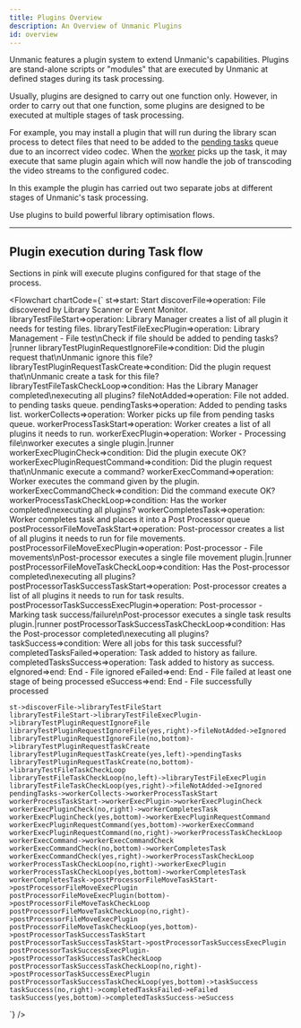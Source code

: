 ```yaml
---
title: Plugins Overview
description: An Overview of Unmanic Plugins
id: overview
---
```




Unmanic features a plugin system to extend Unmanic's capabilities.
Plugins are stand-alone scripts or "modules" that are executed by Unmanic at defined stages during its task processing.

Usually, plugins are designed to carry out one function only.
However, in order to carry out that one function, some plugins are designed to be executed at multiple stages of task processing.

For example, you may install a plugin that will run during the library scan process to detect files that need to be added to the [pending tasks](/docs/dashboard/pending_tasks) queue due to an incorrect video codec.
When the [worker](/docs/dashboard/workers) picks up the task, it may execute that same plugin again which will now handle the job of transcoding the video streams to the configured codec.

In this example the plugin has carried out two separate jobs at different stages of Unmanic's task processing.

Use plugins to build powerful library optimisation flows.

---

## Plugin execution during Task flow

Sections in pink will execute plugins configured for that stage of the process.

<Flowchart
    chartCode={`
    st=>start: Start
    discoverFile=>operation: File discovered by Library Scanner or Event Monitor.
    libraryTestFileStart=>operation: Library Manager creates a list of all plugin it needs for testing files.
    libraryTestFileExecPlugin=>operation: Library Management - File test\nCheck if file should be added to pending tasks?|runner
    libraryTestPluginRequestIgnoreFile=>condition: Did the plugin request that\nUnmanic ignore this file?
    libraryTestPluginRequestTaskCreate=>condition: Did the plugin request that\nUnmanic create a task for this file?
    libraryTestFileTaskCheckLoop=>condition: Has the Library Manager completed\nexecuting all plugins?
    fileNotAdded=>operation: File not added. to pending tasks queue.
    pendingTasks=>operation: Added to pending tasks list.
    workerCollects=>operation: Worker picks up file from pending tasks queue.
    workerProcessTaskStart=>operation: Worker creates a list of all plugins it needs to run.
    workerExecPlugin=>operation: Worker - Processing file\nworker executes a single plugin.|runner
    workerExecPluginCheck=>condition: Did the plugin execute OK?
    workerExecPluginRequestCommand=>condition: Did the plugin request that\nUnmanic execute a command?
    workerExecCommand=>operation: Worker executes the command given by the plugin.
    workerExecCommandCheck=>condition: Did the command execute OK?
    workerProcessTaskCheckLoop=>condition: Has the worker completed\nexecuting all plugins?
    workerCompletesTask=>operation: Worker completes task and places it into a Post Processor queue
    postProcessorFileMoveTaskStart=>operation: Post-processor creates a list of all plugins it needs to run for file movements.
    postProcessorFileMoveExecPlugin=>operation: Post-processor - File movements\nPost-processor executes a single file movement plugin.|runner
    postProcessorFileMoveTaskCheckLoop=>condition: Has the Post-processor completed\nexecuting all plugins?
    postProcessorTaskSuccessTaskStart=>operation: Post-processor creates a list of all plugins it needs to run for task results.
    postProcessorTaskSuccessExecPlugin=>operation: Post-processor - Marking task success/failure\nPost-processor executes a single task results plugin.|runner
    postProcessorTaskSuccessTaskCheckLoop=>condition: Has the Post-processor completed\nexecuting all plugins?
    taskSuccess=>condition: Were all jobs for this task successful?
    completedTasksFailed=>operation: Task added to history as failure.
    completedTasksSuccess=>operation: Task added to history as success.
    eIgnored=>end: End - File ignored
    eFailed=>end: End - File failed at least one stage of being processed
    eSuccess=>end: End - File successfully processed
    
    st->discoverFile->libraryTestFileStart
    libraryTestFileStart->libraryTestFileExecPlugin->libraryTestPluginRequestIgnoreFile
    libraryTestPluginRequestIgnoreFile(yes,right)->fileNotAdded->eIgnored
    libraryTestPluginRequestIgnoreFile(no,bottom)->libraryTestPluginRequestTaskCreate
    libraryTestPluginRequestTaskCreate(yes,left)->pendingTasks
    libraryTestPluginRequestTaskCreate(no,bottom)->libraryTestFileTaskCheckLoop
    libraryTestFileTaskCheckLoop(no,left)->libraryTestFileExecPlugin
    libraryTestFileTaskCheckLoop(yes,right)->fileNotAdded->eIgnored
    pendingTasks->workerCollects->workerProcessTaskStart
    workerProcessTaskStart->workerExecPlugin->workerExecPluginCheck
    workerExecPluginCheck(no,right)->workerCompletesTask
    workerExecPluginCheck(yes,bottom)->workerExecPluginRequestCommand
    workerExecPluginRequestCommand(yes,bottom)->workerExecCommand
    workerExecPluginRequestCommand(no,right)->workerProcessTaskCheckLoop
    workerExecCommand->workerExecCommandCheck
    workerExecCommandCheck(no,bottom)->workerCompletesTask
    workerExecCommandCheck(yes,right)->workerProcessTaskCheckLoop
    workerProcessTaskCheckLoop(no,right)->workerExecPlugin
    workerProcessTaskCheckLoop(yes,bottom)->workerCompletesTask
    workerCompletesTask->postProcessorFileMoveTaskStart->postProcessorFileMoveExecPlugin
    postProcessorFileMoveExecPlugin(bottom)->postProcessorFileMoveTaskCheckLoop
    postProcessorFileMoveTaskCheckLoop(no,right)->postProcessorFileMoveExecPlugin
    postProcessorFileMoveTaskCheckLoop(yes,bottom)->postProcessorTaskSuccessTaskStart
    postProcessorTaskSuccessTaskStart->postProcessorTaskSuccessExecPlugin
    postProcessorTaskSuccessExecPlugin->postProcessorTaskSuccessTaskCheckLoop
    postProcessorTaskSuccessTaskCheckLoop(no,right)->postProcessorTaskSuccessExecPlugin
    postProcessorTaskSuccessTaskCheckLoop(yes,bottom)->taskSuccess
    taskSuccess(no,right)->completedTasksFailed->eFailed
    taskSuccess(yes,bottom)->completedTasksSuccess->eSuccess
`}
/>
